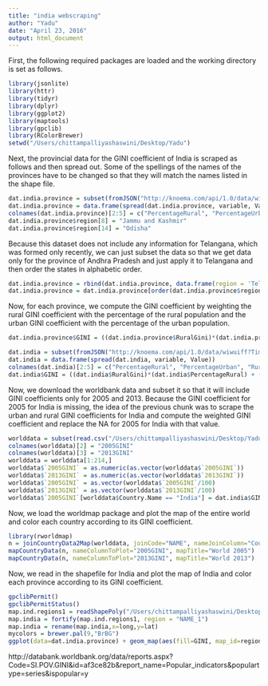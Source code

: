 ```yaml
---
title: "india webscraping"
author: "Yadu"
date: "April 23, 2016"
output: html_document
---
```


First, the following required packages are loaded and the working directory is set as follows. 

```r
library(jsonlite)
library(httr)
library(tidyr)
library(dplyr)
library(ggplot2)
library(maptools)
library(gpclib)
library(RColorBrewer)
setwd("/Users/chittampalliyashaswini/Desktop/Yadu")
```

Next, the provincial data for the GINI coefficient of India is scraped as follows and then spread out. Some of the spellings of the names of the provinces have to be changed so that they will match the names listed in the shape file. 

```r
dat.india.province = subset(fromJSON("http://knoema.com/api/1.0/data/wiwuiff?Time=2005-2005&region=1000130,1000020,1000040,1000050,1000060,1000080,1000090,1000100,1000110,1000120,1000140,1000150,1000160,1000220,1000210,1000230,1000290,1000280,1000270,1000250&variable=1000130,1000140,1000070,1000080&Frequencies=A")$data, select = -c(Unit, Time, RegionId, Frequency, Scale))
dat.india.province = data.frame(spread(dat.india.province, variable, Value))
colnames(dat.india.province)[2:5] = c("PercentageRural", "PercentageUrban", "RuralGini", "UrbanGini")
dat.india.province$region[8] = "Jammu and Kashmir"
dat.india.province$region[14] = "Odisha"
```

Because this dataset does not include any information for Telangana, which was formed only recently, we can just subset the data so that we get data only for the province of Andhra Pradesh and just apply it to Telangana and then order the states in alphabetic order.

```r
dat.india.province = rbind(dat.india.province, data.frame(region = 'Telangana', subset(dat.india.province, region == "Andhra Pradesh", select = -c(region))))
dat.india.province = dat.india.province[order(dat.india.province$region),]
```

Now, for each province, we compute the GINI coefficient by weighting the rural GINI coefficient with the percentage of the rural population and the urban GINI coefficient with the percentage of the urban population.

```r
dat.india.province$GINI = ((dat.india.province$RuralGini)*(dat.india.province$PercentageRural) + (dat.india.province$UrbanGini)*(dat.india.province$PercentageUrban))/100
```

```r
dat.india = subset(fromJSON("http://knoema.com/api/1.0/data/wiwuiff?Time=2005-2005&variable=1000130,1000140,1000080,1000070&region=1000000&Frequencies=A")$data, select = -c(Unit, Time, RegionId, Frequency, Scale))
dat.india = data.frame(spread(dat.india, variable, Value))
colnames(dat.india)[2:5] = c("PercentageRural", "PercentageUrban", "RuralGini", "UrbanGini")
dat.india$GINI = ((dat.india$RuralGini)*(dat.india$PercentageRural) + (dat.india$UrbanGini)*(dat.india$PercentageUrban))/100
```

Now, we download the worldbank data and subset it so that it will include GINI coefficients only for 2005 and 2013. Because the GINI coefficient for 2005 for India is missing, the idea of the previous chunk was to scrape the urban and rural GINI coefficients for India and compute the weighted GINI coefficient and replace the NA for 2005 for India with that value.

```r
worlddata = subset(read.csv("/Users/chittampalliyashaswini/Desktop/Yadu/Data_Extract_From_World_Development_Indicators/worlddata.csv", sep = ","), select = c(Country.Name, X2005, X2013))
colnames(worlddata)[2] = "2005GINI"
colnames(worlddata)[3] = "2013GINI"
worlddata = worlddata[1:214,]
worlddata$`2005GINI` = as.numeric(as.vector(worlddata$`2005GINI`))
worlddata$`2013GINI` = as.numeric(as.vector(worlddata$`2013GINI`))
worlddata$`2005GINI` = as.vector(worlddata$`2005GINI`/100)
worlddata$`2013GINI` = as.vector(worlddata$`2013GINI`/100)
worlddata$`2005GINI`[worlddata$Country.Name == "India"] = dat.india$GINI
```

Now, we load the worldmap package and plot the map of the entire world and color each country according to its GINI coefficient.

```r
library(rworldmap)
n = joinCountryData2Map(worlddata, joinCode="NAME", nameJoinColumn="Country.Name")
mapCountryData(n, nameColumnToPlot="2005GINI", mapTitle="World 2005")
mapCountryData(n, nameColumnToPlot="2013GINI", mapTitle="World 2013")
```

Now, we read in the shapefile for India and plot the map of India and color each province according to its GINI coefficient. 

```r
gpclibPermit()
gpclibPermitStatus()
map.ind.regions1 = readShapePoly("/Users/chittampalliyashaswini/Desktop/Yadu/IND_adm_shp/IND_adm1.shp", proj4string=CRS("+proj=longlat +datum=NAD27"))
map.india = fortify(map.ind.regions1, region = "NAME_1")
map.india = rename(map.india,x=long,y=lat)
mycolors = brewer.pal(9,"BrBG")
ggplot(data=dat.india.province) + geom_map(aes(fill=GINI, map_id=region),map=map.india) + expand_limits(map.india) + theme_bw() + scale_fill_gradientn(name="Coverage", colours = mycolors)
```

http://databank.worldbank.org/data/reports.aspx?Code=SI.POV.GINI&id=af3ce82b&report_name=Popular_indicators&populartype=series&ispopular=y